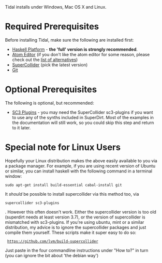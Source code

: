Tidal installs under Windows, Mac OS X and Linux.

= Required Prerequisites=

Before installing Tidal, make sure the following are installed first:

* [https://www.haskell.org/platform/ Haskell Platform] - '''the 'full' version is strongly recommended'''. 
* [https://atom.io/ Atom Editor]  (if you don't like the atom editor for some reason, please check out the [[List of tidal editors|list of alternatives]])
* [http://supercollider.github.io/download SuperCollider] (pick the latest version)
* [https://git-scm.com/ Git]

= Optional Prerequisites =

The following is optional, but recommended:

* [https://supercollider.github.io/sc3-plugins/ SC3 Plugins] - you may need the SuperCollider sc3-plugins if you want to use any of the synths included in SuperDirt. Most of the examples in the documentation will still work, so you could skip this step and return to it later.

= Special note for Linux Users =

Hopefully your Linux distribution makes the above easily available to you via a package manager. For example, if you are using recent version of Ubuntu or similar, you can install haskell with the following command in a terminal window:

 sudo apt-get install build-essential cabal-install git

It ''should'' be possible to install supercollider via this method too, via <source lang="shell">supercollider sc3-plugins</source>. However this often doesn't work. Either the supercollider version is too old (superdirt needs at least version 3.7), or the version of supercollider is mismatched with sc3-plugins. If you're using ubuntu, mint or a similar distribution, my advice is to ignore the supercollider packages and just compile them yourself. These scripts make it super easy to do so:
  https://github.com/lvm/build-supercollider

Just paste in the four commandline instructions under "How to?" in turn (you can ignore the bit about 'the debian way')